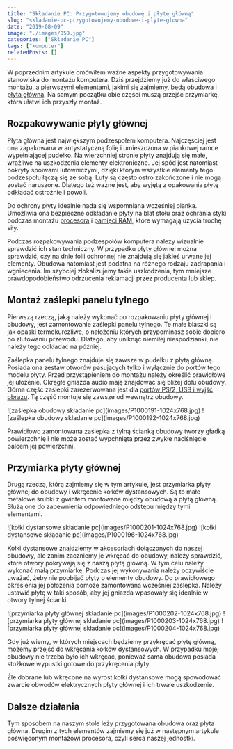 ```yaml
---
title: "Składanie PC: Przygotowujemy obudowę i płytę główną"
slug: "skladanie-pc-przygotowujemy-obudowe-i-plyte-glowna"
date: "2019-08-09"
image: "./images/050.jpg"
categories: ["Składanie PC"]
tags: ["komputer"]
relatedPosts: []
---
```


W poprzednim artykule omówiłem ważne aspekty przygotowywania stanowiska do montażu komputera. Dziś przejdziemy już do właściwego montażu, a pierwszymi elementami, jakimi się zajmiemy, będą [obudowa](/obudowy-czesc-1/) i [płyta główna](/plyty-glowne-czesc-1/). Na samym początku obie części muszą przejść przymiarkę, która ułatwi ich przyszły montaż.

## Rozpakowywanie płyty głównej

Płyta główna jest największym podzespołem komputera. Najczęściej jest ona zapakowana w antystatyczną folię i umieszczona w piankowej ramce wypełniającej pudełko. Na wierzchniej stronie płyty znajdują się małe, wrażliwe na uszkodzenia elementy elektroniczne. Jej spód jest natomiast pokryty spoiwami lutowniczymi, dzięki którym wszystkie elementy tego podzespołu łączą się ze sobą. Luty są często ostro zakończone i nie mogą zostać naruszone. Dlatego też ważne jest, aby wyjętą z opakowania płytę odkładać ostrożnie i powoli.

Do ochrony płyty idealnie nada się wspomniana wcześniej pianka. Umożliwia ona bezpieczne odkładanie płyty na blat stołu oraz ochrania styki podczas montażu [procesora](/procesory/) i [pamięci RAM](/pamieci-ram/), które wymagają użycia trochę siły.

<InfoBlock>Podczas rozpakowywania podzespołów komputera należy wizualnie sprawdzić ich stan techniczny. W przypadku płyty głównej można sprawdzić, czy na dnie folii ochronnej nie znajdują się jakieś urwane jej elementy. Obudowa natomiast jest podatna na różnego rodzaju zadrapania i wgniecenia. Im szybciej zlokalizujemy takie uszkodzenia, tym mniejsze prawdopodobieństwo odrzucenia reklamacji przez producenta lub sklep.</InfoBlock>

## Montaż zaślepki panelu tylnego

Pierwszą rzeczą, jaką należy wykonać po rozpakowaniu płyty głównej i obudowy, jest zamontowanie zaślepki panelu tylnego. Te małe blaszki są jak opaski termokurczliwe, o nałożeniu których przypominasz sobie dopiero po zlutowaniu przewodu. Dlatego, aby uniknąć niemiłej niespodzianki, nie należy tego odkładać na później.

Zaślepka panelu tylnego znajduje się zawsze w pudełku z płytą główną. Posiada ona zestaw otworów pasujących tylko i wyłącznie do portów tego modelu płyty. Przed przystąpieniem do montażu należy określić prawidłowe jej ułożenie. Okrągłe gniazda audio mają znajdować się bliżej dołu obudowy. Górna część zaślepki zarezerwowana jest dla [portów PS/2, USB i wyjść obrazu](/kablologia-pajeczyna-za-biurkiem/). Tą część montuje się zawsze od wewnątrz obudowy.

<Gallery>
![zaślepka obudowy składanie pc](images/P1000191-1024x768.jpg)
![zaślepka obudowy składanie pc](images/P1000192-1024x768.jpg)
</Gallery>

Prawidłowo zamontowana zaślepka z tylną ścianką obudowy tworzy gładką powierzchnię i nie może zostać wypchnięta przez zwykłe naciśnięcie palcem jej powierzchni.

## Przymiarka płyty głównej

Drugą rzeczą, którą zajmiemy się w tym artykule, jest przymiarka płyty głównej do obudowy i wkręcenie kołków dystansowych. Są to małe metalowe śrubki z gwintem montowane między obudową a płytą główną. Służą one do zapewnienia odpowiedniego odstępu między tymi elementami.

<Gallery>
![kołki dystansowe składanie pc](images/P1000201-1024x768.jpg)
![kołki dystansowe składanie pc](images/P1000196-1024x768.jpg)
</Gallery>

Kołki dystansowe znajdziemy w akcesoriach dołączonych do naszej obudowy, ale zanim zaczniemy je wkręcać do obudowy, należy sprawdzić, które otwory pokrywają się z naszą płytą główną. W tym celu należy wykonać małą przymiarkę. Podczas jej wykonywania należy oczywiście uważać, żeby nie poobijać płyty o elementy obudowy. Do prawidłowego określenia jej położenia pomoże zamontowana wcześniej zaślepka. Należy ustawić płytę w taki sposób, aby jej gniazda wpasowały się idealnie w otwory tylnej ścianki.

<Gallery>
![przymiarka płyty głównej składanie pc](images/P1000202-1024x768.jpg)
![przymiarka płyty głównej składanie pc](images/P1000203-1024x768.jpg)
![przymiarka płyty głównej składanie pc](images/P1000204-1024x768.jpg)
</Gallery>

Gdy już wiemy, w których miejscach będziemy przykręcać płytę główną, możemy przejść do wkręcania kołków dystansowych. W przypadku mojej obudowy nie trzeba było ich wkręcać, ponieważ sama obudowa posiada stożkowe wypustki gotowe do przykręcenia płyty.

<WarningBlock>Źle dobrane lub wkręcone na wyrost kołki dystansowe mogą spowodować zwarcie obwodów elektrycznych płyty głównej i ich trwałe uszkodzenie.</WarningBlock>

## Dalsze działania

Tym sposobem na naszym stole leży przygotowana obudowa oraz płyta główna. Drugim z tych elementów zajmiemy się już w następnym artykule poświęconym montażowi procesora, czyli serca naszej jednostki.

<AssemblingPcFooter nextPost='/skladanie-pc-montaz-procesora-i-chlodzenia/'/>
